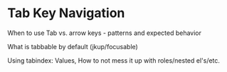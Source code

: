 
# Tab Key Navigation

When to use Tab vs. arrow keys - patterns and expected behavior

What is tabbable by default (jkup/focusable)

Using tabindex: Values, How to not mess it up with roles/nested el's/etc.
